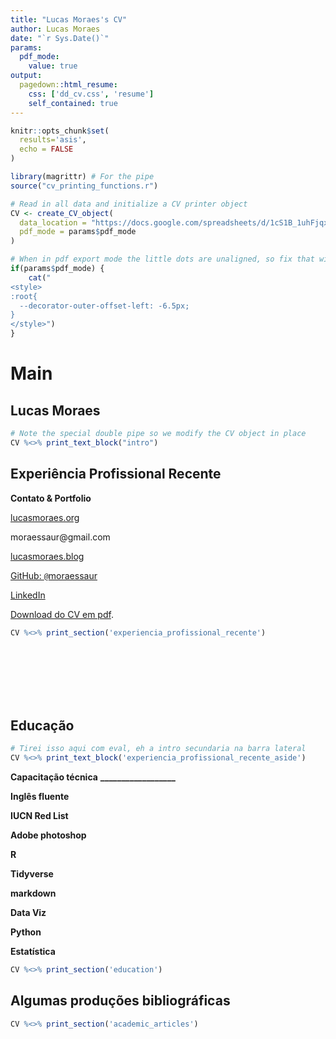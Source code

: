 ```yaml
---
title: "Lucas Moraes's CV"
author: Lucas Moraes
date: "`r Sys.Date()`"
params:
  pdf_mode:
    value: true
output:
  pagedown::html_resume:
    css: ['dd_cv.css', 'resume']
    self_contained: true
---
```


```r
knitr::opts_chunk$set(
  results='asis', 
  echo = FALSE
)

library(magrittr) # For the pipe
source("cv_printing_functions.r")

# Read in all data and initialize a CV printer object
CV <- create_CV_object(
  data_location = "https://docs.google.com/spreadsheets/d/1cS1B_1uhFjqx0581ydz_mXhuvdXVJGJxVOn82fSANm0/edit?usp=sharing",  
  pdf_mode = params$pdf_mode
)

```


```r
# When in pdf export mode the little dots are unaligned, so fix that with some conditional CSS.
if(params$pdf_mode) {
    cat("
<style>
:root{
  --decorator-outer-offset-left: -6.5px;
}
</style>")
}
```


Main
================================================================================

Lucas Moraes {#title}
--------------------------------------------------------------------------------

<p align="justify">
```r
# Note the special double pipe so we modify the CV object in place
CV %<>% print_text_block("intro") 
```
</p>

Experiência Profissional Recente {data-icon=suitcase}
--------------------------------------------------------------------------------

::: aside
**Contato & Portfolio**

<i class="fa fa-home"></i> [lucasmoraes.org](https://lucasmoraes.org)

<i class="fa fa-envelope"></i> moraessaur@gmail.com

<i class="fas fa-file-code"></i> [lucasmoraes.blog](https://lucasmoraes.blog)

<i class="fa fa-github"></i> [GitHub: `@`moraessaur](https://github.com/moraessaur)

<i class="fab fa-linkedin-in"></i> [LinkedIn](https://www.linkedin.com/in/lucas-moraes-78944a32/)

<i class='fas fa-download'></i> [Download do CV em pdf](https://www.dropbox.com/s/ccbd56ecwe7j5gc/cv.pdf?dl=1).

:::



```r
CV %<>% print_section('experiencia_profissional_recente')
```

<br>
<br>
<br>
<br>
<br>

Educação {data-icon=graduation-cap data-concise=true}
--------------------------------------------------------------------------------

::: aside
```r
# Tirei isso aqui com eval, eh a intro secundaria na barra lateral
CV %<>% print_text_block('experiencia_profissional_recente_aside')
```


**Capacitação técnica**
**__________________**

<i class="fas fa-award"></i> **Inglês fluente**

<i class="fas fa-leaf"></i> **IUCN Red List**

<i class="fas fa-camera"></i> **Adobe photoshop**

<i class="fab fa-r-project"></i> **R**

<i class="fab fa-fort-awesome"></i> **Tidyverse**

<i class="fab fa-markdown"></i> **markdown**

<i class="fas fa-chart-area"></i> **Data Viz**

<i class="fab fa-python"></i> **Python**

<i class="fas fa-chart-bar"></i> **Estatística**
:::




```r
CV %<>% print_section('education')
```



Algumas produções bibliográficas {data-icon=book}
--------------------------------------------------------------------------------

```r
CV %<>% print_section('academic_articles')
```






